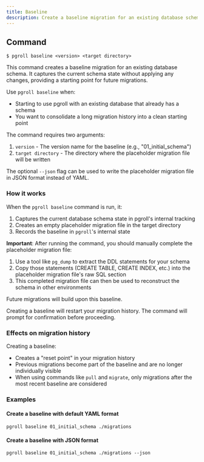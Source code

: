 ```yaml
---
title: Baseline
description: Create a baseline migration for an existing database schema
---
```


## Command

```
$ pgroll baseline <version> <target directory>
```

This command creates a baseline migration for an existing database schema. It captures the current schema state without applying any changes, providing a starting point for future migrations.

Use `pgroll baseline` when:
- Starting to use pgroll with an existing database that already has a schema
- You want to consolidate a long migration history into a clean starting point

The command requires two arguments:
1. `version` - The version name for the baseline (e.g., "01_initial_schema")
2. `target directory` - The directory where the placeholder migration file will be written

The optional `--json` flag can be used to write the placeholder migration file in JSON format instead of YAML.

### How it works

When the `pgroll baseline` command is run, it:
1. Captures the current database schema state in pgroll's internal tracking
2. Creates an empty placeholder migration file in the target directory
3. Records the baseline in `pgroll`'s internal state

**Important**: After running the command, you should manually complete the placeholder migration file:
1. Use a tool like `pg_dump` to extract the DDL statements for your schema
2. Copy those statements (CREATE TABLE, CREATE INDEX, etc.) into the placeholder migration file's raw SQL section
3. This completed migration file can then be used to reconstruct the schema in other environments

Future migrations will build upon this baseline.

<Warning>
Creating a baseline will restart your migration history. The command will prompt for confirmation before proceeding.
</Warning>

### Effects on migration history

Creating a baseline:
- Creates a "reset point" in your migration history
- Previous migrations become part of the baseline and are no longer individually visible
- When using commands like `pull` and `migrate`, only migrations after the most recent baseline are considered

### Examples

#### Create a baseline with default YAML format

```
pgroll baseline 01_initial_schema ./migrations
```

#### Create a baseline with JSON format

```
pgroll baseline 01_initial_schema ./migrations --json
```
